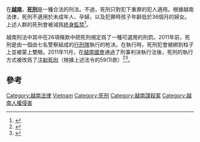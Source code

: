{{死刑}}
在'''[[越南|越南]]'''，'''[[死刑|死刑]]'''是一種合法的刑法。不過，死刑只對犯下重罪的犯人適用。根據越南法律，死刑不適用於未成年人、孕婦，以及犯罪時孩子年齡低於36個月的婦女。上述人群的死刑會被減爲[[終身監禁|終身監禁]]<ref name="Penal Code">{{cite web|title=Penal Code (No. 15/1999/QH10)|url=http://vbqppl.moj.gov.vn/vbpq/en/_layouts/printeng.aspx?id=610|publisher=Ministry of Justice|accessdate=10 October 2011|deadurl=yes|archiveurl=https://web.archive.org/web/20131002004440/http://vbqppl.moj.gov.vn/vbpq/en/_layouts/printeng.aspx?id=610|archivedate=2013-10-02}}</ref>。

越南刑法中其中在26項條款中把死刑規定爲了一種可選用的刑罰。2011年前，死刑是由一個由七名警察組成的[[行刑隊|行刑隊]]執行的枪决。在執行時，死刑犯會被綁到柱子上並被蒙上雙眼。2011年11月，在[[越南國會|越南國會]]通過了刑事判決執行法後，死刑的執行方式被改爲了[[注射死刑|注射死刑]]（根據上述法令的59(1)款）<ref>{{cite web|title=Firing squad replaced by lethal injection|url=http://vietnamnews.vnagency.com.vn/Social-Isssues/215697/Firing-squad-replaced-by-lethal-injection-.html|publisher=Viet Nam News|accessdate=10 October 2011}}</ref><ref>{{cite web|title=No: 53/2010/QH12 - Execution of criminal judgments|url=http://vbqppl.moj.gov.vn/vbpq/en/Lists/Vn%20bn%20php%20lut/View_Detail.aspx?ItemID=10484|publisher=Misistry of Justice|accessdate=11 October 2011}}{{dead link|date=十月 2017 |bot=InternetArchiveBot }}</ref>。

==參考==
{{reflist}}

{{亞洲題目|死刑制度}}

[[Category:越南法律|Category:越南法律]]
[[Category:各國死刑制度|Vietnam]]
[[Category:死刑|Category:死刑]]
[[Category:越南謀殺案|Category:越南謀殺案]]
[[Category:越南人權侵害|Category:越南人權侵害]]